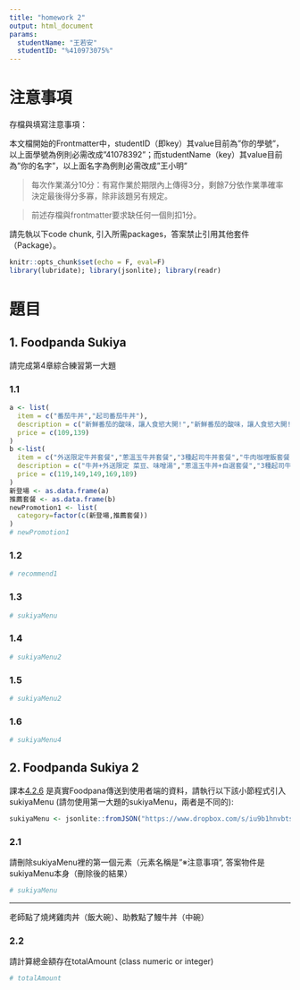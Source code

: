 ---
title: "homework 2"
output: html_document
params:
  studentName: "王若安"
  studentID: "%410973075%"
---

# 注意事項

存檔與填寫注意事項：

  本文檔開始的Frontmatter中，studentID（即key）其value目前為"你的學號"，以上面學號為例則必需改成"41078392"；而studentName（key）其value目前為"你的名字"，以上面名字為例則必需改成"王小明"

> 每次作業滿分10分：有寫作業於期限內上傳得3分，剩餘7分依作業準確率決定最後得分多寡，除非該題另有規定。

> 前述存檔與frontmatter要求缺任何一個則扣1分。

請先執以下code chunk, 引入所需packages，答案禁止引用其他套件（Package）。
```{r setup, include=FALSE}
knitr::opts_chunk$set(echo = F, eval=F)
library(lubridate); library(jsonlite); library(readr)
```

# 題目

## 1. Foodpanda Sukiya
請完成第4章綜合練習第一大題

### 1.1

```{r ans11}

a <- list(
  item = c("番茄牛丼","起司番茄牛丼"),
  description = c("新鮮番茄的酸味，讓人食慾大開!","新鮮番茄的酸味，讓人食慾大開!"),
  price = c(109,139)
)
b <-list(
  item = c("外送限定牛丼套餐","蔥溫玉牛丼套餐","3種起司牛丼套餐","牛肉咖哩飯套餐","燒烤雞肉丼套餐"),
  description = c("牛丼+外送限定 菜豆、味噌湯","蔥溫玉牛丼+自選套餐","3種起司牛丼+自選套餐","牛肉咖哩飯+自選套餐","燒烤雞肉丼套餐+自選套餐"),
  price = c(119,149,149,169,189)
)
新登場 <- as.data.frame(a)
推薦套餐 <- as.data.frame(b)
newPromotion1 <- list(
  category=factor(c(新登場,推薦套餐))
)
# newPromotion1 
```

### 1.2

```{r ans12}
# recommend1
```

### 1.3

```{r ans13}
# sukiyaMenu
```

### 1.4

```{r ans14}
# sukiyaMenu2
```

### 1.5

```{r ans15}
# sukiyaMenu2
```

### 1.6

```{r ans16}
# sukiyaMenu4
```

## 2. Foodpanda Sukiya 2

課本[4.2.6](https://tpemartin.github.io/NTPU-R-for-Data-Science/operationonvectorandlist.html#sukiya-menu) 是真實Foodpana傳送到使用者端的資料，請執行以下該小節程式引入sukiyaMenu (請勿使用第一大題的sukiyaMenu，兩者是不同的):

```{r data2}
sukiyaMenu <- jsonlite::fromJSON("https://www.dropbox.com/s/iu9b1hnvbtss83q/sukiyaMenu.json?dl=1", simplifyDataFrame = F)
```


### 2.1 
請刪除sukiyaMenu裡的第一個元素（元素名稱是"※注意事項", 答案物件是sukiyaMenu本身（刪除後的結果）

```{r ans21}
# sukiyaMenu
```

***

老師點了燒烤雞肉丼（飯大碗）、助教點了鰻牛丼（中碗）

### 2.2
請計算總金額存在totalAmount (class numeric or integer)

```{r ans22}
# totalAmount
```

